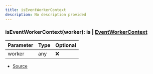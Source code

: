 ```yaml
---
title: isEventWorkerContext
description: No description provided
---
```



### isEventWorkerContext(worker):  is | [EventWorkerContext](/docs/api-reference/types/EventWorkerContext)

| Parameter | Type | Optional |
| ----------- | ----------- | ----------- |
| worker | any | ❌ |


- [Source](https://github.com/underctrl-io/commandkit/blob/141d1404ab18a8e659209a0fab65466bf3b6dd85/packages/commandkit/src/app/events/EventWorkerContext.ts#L37)